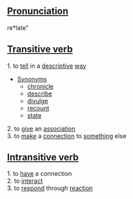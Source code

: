 ==[[Pronunciation]]==
re*late"

==[[Transitive verb]]==
1. to [[tell]] in a [[descriptive]] [[way]]
* [[Synonym]]s
** [[chronicle]]
** [[describe]]
** [[divulge]]
** [[recount]]
** [[state]]
2. to [[give]] an [[association]] <br>
3. to [[make]] a [[connection]] to [[something]] else

==[[Intransitive verb]]==
1. to [[have]] a connection <br>
2. to [[interact]] <br>
3. to [[respond]] through [[reaction]]